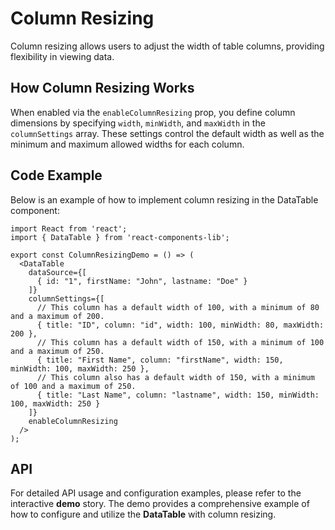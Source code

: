
<Meta title="Organisms/DataTable/Column Resizing" component={DataTable} />

# Column Resizing

Column resizing allows users to adjust the width of table columns, providing flexibility in viewing data.

## How Column Resizing Works

When enabled via the `enableColumnResizing` prop, you define column dimensions by specifying `width`, `minWidth`, and `maxWidth` in the `columnSettings` array. These settings control the default width as well as the minimum and maximum allowed widths for each column.

## Code Example

Below is an example of how to implement column resizing in the DataTable component:

```tsx
import React from 'react';
import { DataTable } from 'react-components-lib';

export const ColumnResizingDemo = () => (
  <DataTable
    dataSource={[
      { id: "1", firstName: "John", lastname: "Doe" }
    ]}
    columnSettings={[
      // This column has a default width of 100, with a minimum of 80 and a maximum of 200.
      { title: "ID", column: "id", width: 100, minWidth: 80, maxWidth: 200 },
      // This column has a default width of 150, with a minimum of 100 and a maximum of 250.
      { title: "First Name", column: "firstName", width: 150, minWidth: 100, maxWidth: 250 },
      // This column also has a default width of 150, with a minimum of 100 and a maximum of 250.
      { title: "Last Name", column: "lastname", width: 150, minWidth: 100, maxWidth: 250 }
    ]}
    enableColumnResizing
  />
);

```
## API
For detailed API usage and configuration examples, please refer to the interactive **demo** story. The demo provides a comprehensive example of how to configure and utilize the **DataTable** with column resizing.